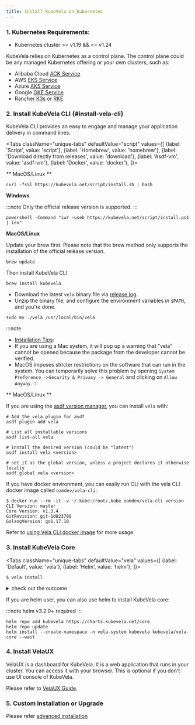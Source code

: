 ```yaml
---
title: Install KubeVela on Kubernetes
---
```



### 1. Kubernetes Requirements:

- Kubernetes cluster >= v1.19 && <= v1.24

KubeVela relies on Kubernetes as a control plane. The control plane could be any managed Kubernetes offering or your own clusters, such as:

- Alibaba Cloud [ACK Service](https://www.aliyun.com/product/kubernetes)
- AWS [EKS Service](https://aws.amazon.com/cn/eks)
- Azure [AKS Service](https://azure.microsoft.com/en-us/services/kubernetes-service)
- Google [GKE Service](https://cloud.google.com/kubernetes-engine)
- Rancher [K3s](https://rancher.com/docs/k3s/latest/en/quick-start/) or [RKE](https://github.com/rancher/rke/releases)

### 2. Install KubeVela CLI {#install-vela-cli}

KubeVela CLI provides an easy to engage and manage your application delivery in command lines.

<Tabs
    className="unique-tabs"
    defaultValue="script"
    values={[
      {label: 'Script', value: 'script'},
      {label: 'Homebrew', value: 'homebrew'},
      {label: 'Download directly from releases', value: 'download'},
      {label: 'Asdf-vm', value: 'asdf-vm'},
      {label: 'Docker', value: 'docker'},
    ]}>
<TabItem value="script">

** MacOS/Linux **

```shell script
curl -fsSl https://kubevela.net/script/install.sh | bash
```

**Windows**

:::note
Only the official release version is supported.
:::

```shell script
powershell -Command "iwr -useb https://kubevela.net/script/install.ps1 | iex"
```

</TabItem>
<TabItem value="homebrew">

**MacOS/Linux**

Update your brew first. Please note that the brew method only supports the installation of the official release version.

```shell script
brew update
```

Then install KubeVela CLI

```shell script
brew install kubevela
```

</TabItem>
<TabItem value="download">

- Download the latest `vela` binary file via [release log](https://github.com/kubevela/kubevela/releases).
- Unzip the binary file, and configure the environment variables in `$PATH`, and you're done.

```shell script
sudo mv ./vela /usr/local/bin/vela
```

:::note
- [Installation Tips](https://github.com/kubevela/kubevela/issues/625):
- If you are using a Mac system, it will pop up a warning that "vela" cannot be opened because the package from the developer cannot be verified.
- MacOS imposes stricter restrictions on the software that can run in the system. You can temporarily solve this problem by opening `System Preference ->Security & Privacy -> General` and clicking on `Allow Anyway`.
:::
</TabItem>

<TabItem value="asdf-vm">

** MacOS/Linux **

If you are using the [asdf version manager](https://asdf-vm.com/), you can install `vela` with:

```shell script
# Add the vela plugin for asdf
asdf plugin add vela

# List all installable versions
asdf list-all vela

# Install the desired version (could be "latest")
asdf install vela <version>

# set it as the global version, unless a project declares it otherwise locally
asdf global vela <version>
```

</TabItem>

<TabItem value="docker">

If you have docker environment, you can easily run CLI with the vela CLI docker image called `oamdev/vela-cli`:

```
$ docker run --rm -it -v ~/.kube:/root/.kube oamdev/vela-cli version
CLI Version: master
Core Version: v1.3.4
GitRevision: git-1d823780
GolangVersion: go1.17.10
```

Refer to [using Vela CLI docker image](../platform-engineers/system-operation/vela-cli-image) for more usage.

</TabItem>
</Tabs>

### 3. Install KubeVela Core

<Tabs
    className="unique-tabs"
    defaultValue="vela"
    values={[
      {label: 'Default', value: 'vela'},
      {label: 'Helm', value: 'helm'},
    ]}>
<TabItem value="vela">

```shell script
$ vela install
```
<details>
  <summary> check out the outcome </summary>

  ```shell
  ...
  Watching for changes to Job kubevela-vela-core-cluster-gateway-tls-secret-patch with timeout of 18m0s
  Add/Modify event for kubevela-vela-core-cluster-gateway-tls-secret-patch: ADDED
  kubevela-vela-core-cluster-gateway-tls-secret-patch: Jobs active: 0, jobs failed: 0, jobs succeeded: 0
  Add/Modify event for kubevela-vela-core-cluster-gateway-tls-secret-patch: MODIFIED
  kubevela-vela-core-cluster-gateway-tls-secret-patch: Jobs active: 1, jobs failed: 0, jobs succeeded: 0
  Add/Modify event for kubevela-vela-core-cluster-gateway-tls-secret-patch: MODIFIED
  kubevela-vela-core-cluster-gateway-tls-secret-patch: Jobs active: 1, jobs failed: 0, jobs succeeded: 0
  Add/Modify event for kubevela-vela-core-cluster-gateway-tls-secret-patch: MODIFIED
  Starting delete for "kubevela-vela-core-admission" ServiceAccount
  Starting delete for "kubevela-vela-core-admission" ClusterRole
  Starting delete for "kubevela-vela-core-admission" ClusterRoleBinding
  Starting delete for "kubevela-vela-core-admission" Role
  Starting delete for "kubevela-vela-core-admission" RoleBinding
  Starting delete for "kubevela-vela-core-admission-patch" Job
  Starting delete for "kubevela-vela-core-cluster-gateway-admission" ServiceAccount
  Starting delete for "kubevela-vela-core-cluster-gateway-admission" Role
  Starting delete for "kubevela-vela-core-cluster-gateway-admission" RoleBinding
  Starting delete for "kubevela-vela-core-cluster-gateway-tls-secret-patch" Job

  KubeVela control plane has been successfully set up on your cluster.
  If you want to enable dashboard, please run "vela addon enable velaux"
  ```

  </details>

</TabItem>
<TabItem value="helm">

If you are helm user, you can also use helm to install KubeVela core:

:::note
helm v3.2.0+ required
:::

```
helm repo add kubevela https://charts.kubevela.net/core
helm repo update
helm install --create-namespace -n vela-system kubevela kubevela/vela-core --wait
```

</TabItem>
</Tabs>

### 4. Install VelaUX

VelaUX is a dashboard for KubeVela. It is a web application that runs in your cluster. You can access it with your browser.
This is optional if you don't use UI console of KubeVela.

Please refer to [VelaUX Guide](../reference/addons/velaux).

### 5. Custom Installation or Upgrade

Please refer [advanced installation](../platform-engineers/advanced-install)
